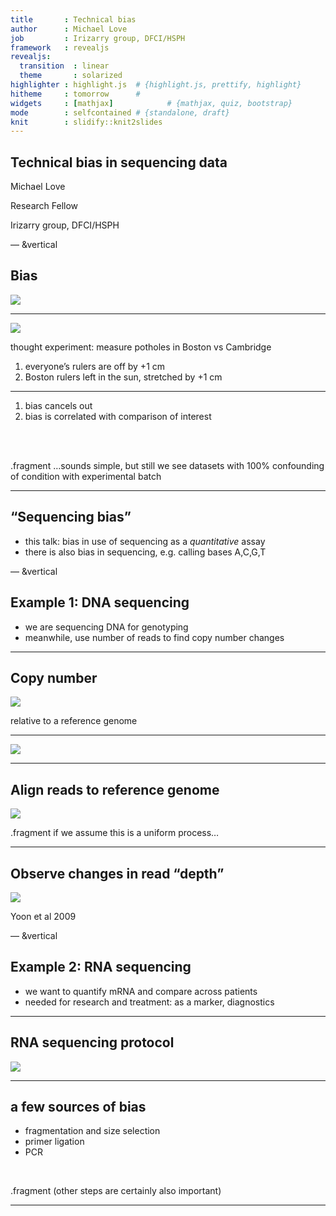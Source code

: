 ```yaml
---
title       : Technical bias
author      : Michael Love
job         : Irizarry group, DFCI/HSPH
framework   : revealjs
revealjs:
  transition  : linear
  theme       : solarized
highlighter : highlight.js  # {highlight.js, prettify, highlight}
hitheme     : tomorrow      # 
widgets     : [mathjax]            # {mathjax, quiz, bootstrap}
mode        : selfcontained # {standalone, draft}
knit        : slidify::knit2slides
---
```


## Technical bias in sequencing data

Michael Love

Research Fellow

Irizarry group, DFCI/HSPH

--- &vertical

## Bias

<img src="ruler.jpg">

***

<img src="pothole.jpg">

thought experiment: measure potholes in Boston vs Cambridge

1. everyone's rulers are off by +1 cm
2. Boston rulers left in the sun, stretched by +1 cm

***

1. bias cancels out
2. bias is correlated with comparison of interest

<br><br>

.fragment ...sounds simple, but still we see datasets with 100%
confounding of condition with experimental batch

---

## "Sequencing bias"

* this talk: bias in use of sequencing as a *quantitative* assay
* there is also bias in sequencing, e.g. calling bases A,C,G,T

--- &vertical

## Example 1: DNA sequencing

* we are sequencing DNA for genotyping
* meanwhile, use number of reads to find copy number changes

***

## Copy number

<img src="cnv_diagram.jpg">

relative to a reference genome

***

<a href="http://www.nature.com/nbt/journal/v26/n10/full/nbt1486.html">
<img src="shendure.png">
</a>

***

## Align reads to reference genome

<img src="tview.png">

.fragment if we assume this is a uniform process...

***

## Observe changes in read "depth"

<a href="http://www.ncbi.nlm.nih.gov/pmc/articles/PMC2752127">
<img src="yoon.png">
</a>

Yoon et al 2009

--- &vertical

## Example 2: RNA sequencing

* we want to quantify mRNA and compare across patients
* needed for research and treatment: as a marker, diagnostics

***

## RNA sequencing protocol

<a href="http://www.sciencedirect.com/science/article/pii/S0014482714000160">
<img src="vandijk.jpg">
</a>

***

## a few sources of bias

* fragmentation and size selection
* primer ligation
* PCR

<br>

.fragment (other steps are certainly also important)

***

